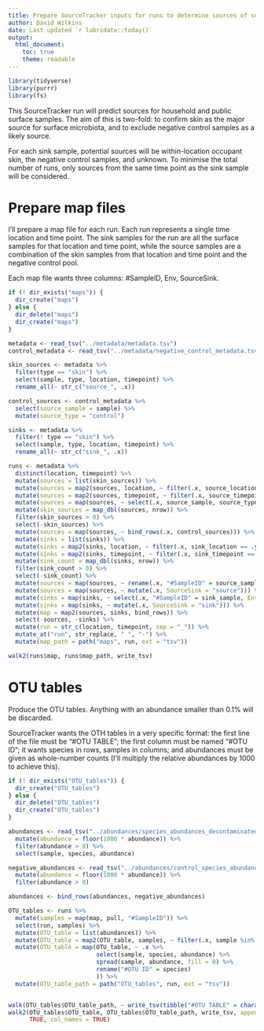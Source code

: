 ```yaml
---
title: Prepare SourceTracker inputs for runs to determine sources of surface microbiota
author: David Wilkins
date: Last updated `r lubridate::today()`
output:
  html_document:
    toc: true
    theme: readable
---
```


```r
library(tidyverse)
library(purrr)
library(fs)
```

This SourceTracker run will predict sources for household and public surface
samples. The aim of this is two-fold: to confirm skin as the major source for
surface microbiota, and to exclude negative control samples as a likely source.

For each sink sample, potential sources will be within-location occupant skin,
the negative control samples, and unknown. To minimise the total number of
runs, only sources from the same time point as the sink sample will be
considered.

# Prepare map files

I'll prepare a map file for each run. Each run represents a single time
location and time point. The sink samples for the run are all the surface
samples for that location and time point, while the source samples are a
combination of the skin samples from that location and time point and the
negative control pool.

Each map file wants three columns: #SampleID, Env, SourceSink.

```r
if (! dir_exists("maps")) {
  dir_create("maps")
} else {
  dir_delete("maps")
  dir_create("maps")
}

metadata <- read_tsv("../metadata/metadata.tsv")
control_metadata <- read_tsv("../metadata/negative_control_metadata.tsv")

skin_sources <- metadata %>%
  filter(type == "skin") %>%
  select(sample, type, location, timepoint) %>%
  rename_all(~ str_c("source_", .x))

control_sources <- control_metadata %>%
  select(source_sample = sample) %>%
  mutate(source_type = "control")

sinks <- metadata %>%
  filter(! type == "skin") %>%
  select(sample, type, location, timepoint) %>%
  rename_all(~ str_c("sink_", .x))

runs <- metadata %>%
  distinct(location, timepoint) %>%
  mutate(sources = list(skin_sources)) %>%
  mutate(sources = map2(sources, location, ~ filter(.x, source_location == .y))) %>%
  mutate(sources = map2(sources, timepoint, ~ filter(.x, source_timepoint == .y))) %>%
  mutate(sources = map(sources, ~ select(.x, source_sample, source_type))) %>%
  mutate(skin_sources = map_dbl(sources, nrow)) %>%
  filter(skin_sources > 0) %>%
  select(-skin_sources) %>%
  mutate(sources = map(sources, ~ bind_rows(.x, control_sources))) %>%
  mutate(sinks = list(sinks)) %>%
  mutate(sinks = map2(sinks, location, ~ filter(.x, sink_location == .y))) %>%
  mutate(sinks = map2(sinks, timepoint, ~ filter(.x, sink_timepoint == .y))) %>%
  mutate(sink_count = map_dbl(sinks, nrow)) %>%
  filter(sink_count > 0) %>%
  select(-sink_count) %>%
  mutate(sources = map(sources, ~ rename(.x, "#SampleID" = source_sample, Env = source_type))) %>%
  mutate(sources = map(sources, ~ mutate(.x, SourceSink = "source"))) %>%
  mutate(sinks = map(sinks, ~ select(.x, "#SampleID" = sink_sample, Env = sink_type))) %>%
  mutate(sinks = map(sinks, ~ mutate(.x, SourceSink = "sink"))) %>%
  mutate(map = map2(sources, sinks, bind_rows)) %>%
  select(-sources, -sinks) %>%
  mutate(run = str_c(location, timepoint, sep = "_")) %>%
  mutate_at("run", str_replace, " ", "-") %>%
  mutate(map_path = path("maps", run, ext = "tsv"))

walk2(runs$map, runs$map_path, write_tsv)
```

# OTU tables

Produce the OTU tables. Anything with an abundance smaller than 0.1% will be
discarded.

SourceTracker wants the OTH tables in a very specific format: the first line of
the file must be "#OTU TABLE"; the first column must be named "#OTU ID"; it
wants species in rows, samples in columns; and abundances must be given as
whole-number counts (I'll multiply the relative abundances by 1000 to achieve 
this).

```r
if (! dir_exists("OTU_tables")) {
  dir_create("OTU_tables")
} else {
  dir_delete("OTU_tables")
  dir_create("OTU_tables")
}

abundances <- read_tsv("../abundances/species_abundances_decontaminated.tsv") %>%
  mutate(abundance = floor(1000 * abundance)) %>%
  filter(abundance > 0) %>%
  select(sample, species, abundance)

negative_abundances <- read_tsv("../abundances/control_species_abundances.tsv") %>%
  mutate(abundance = floor(1000 * abundance)) %>%
  filter(abundance > 0)

abundances <- bind_rows(abundances, negative_abundances)

OTU_tables <- runs %>%
  mutate(samples = map(map, pull, "#SampleID")) %>%
  select(run, samples) %>%
  mutate(OTU_table = list(abundances)) %>%
  mutate(OTU_table = map2(OTU_table, samples, ~ filter(.x, sample %in% .y))) %>%
  mutate(OTU_table = map(OTU_table, ~ .x %>% 
                         select(sample, species, abundance) %>%
                         spread(sample, abundance, fill = 0) %>%
                         rename("#OTU ID" = species)
                         )) %>%
  mutate(OTU_table_path = path("OTU_tables", run, ext = "tsv"))


walk(OTU_tables$OTU_table_path, ~ write_tsv(tibble("#OTU TABLE" = character()), .x))
walk2(OTU_tables$OTU_table, OTU_tables$OTU_table_path, write_tsv, append =
      TRUE, col_names = TRUE)
```
